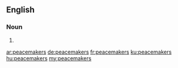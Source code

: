 ==English==

===Noun===
{{head|en|noun plural form}}

# {{plural of|peacemaker|lang=en}}

[[ar:peacemakers]]
[[de:peacemakers]]
[[fr:peacemakers]]
[[ku:peacemakers]]
[[hu:peacemakers]]
[[my:peacemakers]]